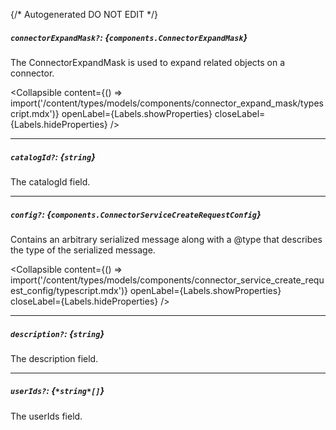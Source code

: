 {/* Autogenerated DO NOT EDIT  */}

##### `connectorExpandMask?`: *{`components.ConnectorExpandMask`}*
The ConnectorExpandMask is used to expand related objects on a connector.

<Collapsible content={() => import('/content/types/models/components/connector_expand_mask/typescript.mdx')} openLabel={Labels.showProperties} closeLabel={Labels.hideProperties} />


---
##### `catalogId?`: *{`string`}*
The catalogId field.

---
##### `config?`: *{`components.ConnectorServiceCreateRequestConfig`}*
Contains an arbitrary serialized message along with a \@type that describes the type of the serialized message.

<Collapsible content={() => import('/content/types/models/components/connector_service_create_request_config/typescript.mdx')} openLabel={Labels.showProperties} closeLabel={Labels.hideProperties} />


---
##### `description?`: *{`string`}*
The description field.

---
##### `userIds?`: *{`*string*[]`}*
The userIds field.


